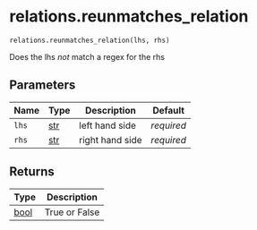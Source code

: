 # relations.reunmatches_relation { #fave_recode.relations.reunmatches_relation }

`relations.reunmatches_relation(lhs, rhs)`

Does the lhs *not* match a regex for the rhs

## Parameters

| Name   | Type         | Description     | Default    |
|--------|--------------|-----------------|------------|
| `lhs`  | [str](`str`) | left hand side  | _required_ |
| `rhs`  | [str](`str`) | right hand side | _required_ |

## Returns

| Type           | Description   |
|----------------|---------------|
| [bool](`bool`) | True or False |